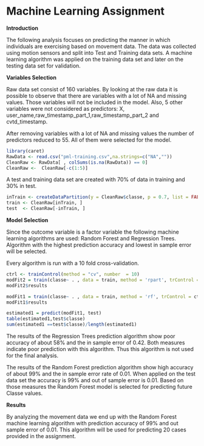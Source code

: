 Machine Learning Assignment
==============================================================

**Introduction**

The following analysis focuses on predicting the manner in which individuals are exercising based on movement data. The data was collected using motion sensors and split into Test and Training data sets. A machine learning algorithm was applied on the training data set and later on the testing data set for validation.   

**Variables Selection**

Raw data set consist of 160 variables. By looking at the raw data it is possible to observe that there are variables with a lot of NA and missing values. Those variables will not be included in the model. Also, 5 other variables were not considered as predictors: X, user_name,raw_timestamp_part_1,raw_timestamp_part_2	and cvtd_timestamp. 

After removing variables with a lot of NA and missing values the number of predictors reduced to 55. All of them were selected for the model. 

```r
library(caret)
RawData <- read.csv("pml-training.csv",na.strings=c("NA",""))
CleanRaw <- RawData[ , colSums(is.na(RawData)) == 0]
CleanRaw <-  CleanRaw[-c(1:5)]
```

A test and training data set are created with 70% of data in training and 30% in test.

```r
inTrain <- createDataPartition(y = CleanRaw$classe, p = 0.7, list = FALSE)
train <- CleanRaw[inTrain, ]
test  <- CleanRaw[-inTrain, ]
```

**Model Selection**

Since the outcome variable is a factor variable the following machine learning algorithms are used: Random Forest and Regression Trees. Algorithm with the highest prediction accuracy and lowest in sample error will be selected.

Every algorithm is run with a 10 fold cross-validation. 
```r
ctrl <- trainControl(method = "cv", number  = 10)
modFit2 = train(classe~ . , data = train, method = 'rpart', trControl = ctrl)
modFit2$results

modFit1 = train(classe~ . , data = train, method = 'rf', trControl = ctrl)
modFit1$results

estimated1 = predict(modFit1, test)
table(estimated1,test$classe)
sum(estimated1 ==test$classe)/length(estimated1)

```

The results of the Regression Trees prediction algorithm show poor accuracy of about 58% and the in sample error of 0.42. Both measures indicate poor prediction with this algorithm. Thus this algorithm is not used for the final analysis.

The results of the Random Forest prediction algorithm show high accuracy of about 99% and the in sample error rate of 0.01. When applied on the test data set the accuracy is 99% and out of sample error is 0.01. Based on those measures the Random Forest model is selected for predicting future Classe values.

**Results**

By analyzing the movement data we end up with the Random Forest machine learning algorithm with prediction accuracy of 99% and out sample error of 0.01. This algorithm will be used for predicting 20 cases provided in the assignment. 

